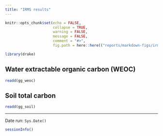 ```yaml
---
title: "IRMS results"
---
```


```r
knitr::opts_chunk$set(echo = FALSE,
                      collapse = TRUE,
                      warning = FALSE,
                      message = FALSE,
                      comment = "#>",
                      fig.path = here::here(("reports/markdown-figs/irms/")))

library(drake)
```

## Water extractable organic carbon (WEOC)

```r
readd(gg_weoc)
```

## Soil total carbon 

```r
readd(gg_soil)
```


---

Date run: `Sys.Date()`

```r
sessionInfo()
```

